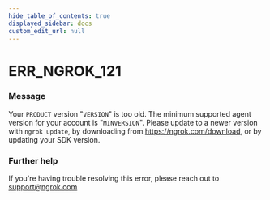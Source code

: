 ```yaml
---
hide_table_of_contents: true
displayed_sidebar: docs
custom_edit_url: null
---
```



# ERR_NGROK_121

### Message
Your `PRODUCT` version "`VERSION`" is too old. The minimum supported agent version for your account is "`MINVERSION`". Please update to a newer version with `ngrok update`, by downloading from https://ngrok.com/download, or by updating your SDK version.

### Further help

If you're having trouble resolving this error, please reach out to [support@ngrok.com](mailto:support@ngrok.com?subject=Help%20with%20ERR_NGROK_121)

<ErrorDetails error="err_ngrok_121" />
